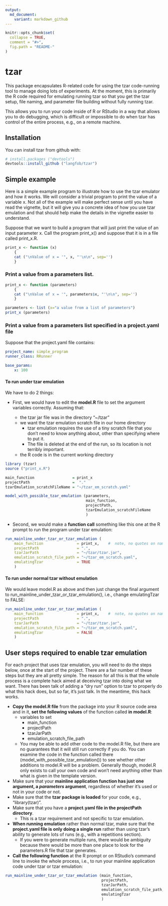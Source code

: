 ```yaml
---
output:
  md_document:
    variant: markdown_github
---
```


<!-- README.md is generated from README.Rmd. Please edit that file -->

```r
knitr::opts_chunk$set(
  collapse = TRUE,
  comment = "#>",
  fig.path = "README-"
)
```
# tzar

This package encapsulates R-related code for using the tzar code-running tool to manage doing lots of experiments.  At the moment, this is primarily the R code required for emulating running tzar so that you get the tzar setup, file naming, and parameter file building without fully running tzar.  

This allows you to run your code inside of R or RStudio in a way that allows you to do debugging, which is difficult or impossible to do when tzar has control of the entire process, e.g., on a remote machine.

## Installation  
You can install tzar from github with:  
```R
# install.packages ("devtools")  
devtools::install_github ("langfob/tzar")
```

## Simple example

Here is a simple example program to illustrate how to use the tzar emulator and how it works.  We will consider a trivial program to print the value of a variable x.  Not all of the example will make perfect sense until you have read the vignette, but it will give you a concrete idea of how you use tzar emulation and that should help make the details in the vignette easier to understand.

Suppose that we want to build a program that will just print the value of an input parameter x.  Call the program print_x() and suppose that it is in a file called print_x.R.  

```r
print_x <- function (x)
    {
    cat ("\nValue of x = '", x, "'\n\n", sep='')
    }
```

### Print a value from a parameters list.
```r
print_x <- function (parameters)
    {
    cat ("\nValue of x = '", parameters$x, "'\n\n", sep='')
    }

parameters <- list (x="a value from a list of parameters")
print_x (parameters)
```

### Print a value from a parameters list specified in a project.yaml file

Suppose that the project.yaml file contains:

```yaml
project_name: simple_program
runner_class: RRunner

base_params:
    x: 100
```

#### To run under tzar emulation

We have to do 2 things:  

- First, we would have to edit the **model.R** file to set the argument variables correctly.  Assuming that:  

    - the tzar jar file was in the directory "~/tzar"   
    - we want the tzar emulation scratch file in our home directory  
        - tzar emulation requires the use of a tiny scratch file that you don't need to know anything about, other than specifying where to put it.  
        - The file is deleted at the end of the run, so its location is not terribly important.  
    - the R code is in the current working directory  
    
```R
library (tzar)
source ("print_x.R")

main_function                 = print_x
projectPath                   =  "."
tzarEmulation_scratchFileName = "~/tzar_em_scratch.yaml"

model_with_possible_tzar_emulation (parameters,
                                    main_function,
                                    projectPath,
                                    tzarEmulation_scratchFileName
                                    )

```

- Second, we would make a **function call** something like this one at the R prompt to run the program under tzar emulation:

```R
run_mainline_under_tzar_or_tzar_emulation (
    main_function               = print_x,    #  note, no quotes on name
    projectPath                 = ".",
    tzarJarPath                 = "~/tzar/tzar.jar", 
    emulation_scratch_file_path = "~/tzar_em_scratch.yaml",
    emulatingTzar               = TRUE
    )

```

#### To run under normal tzar without emulation

We would leave model.R as above and then just change the final argument to  run_mainline_under_tzar_or_tzar_emulation(), i.e., change emulatingTzar to FALSE:

```R
run_mainline_under_tzar_or_tzar_emulation (
    main_function               = print_x,    #  note, no quotes on name
    projectPath                 = ".",
    tzarJarPath                 = "~/tzar/tzar.jar", 
    emulation_scratch_file_path = "~/tzar_em_scratch.yaml",
    emulatingTzar               = FALSE
    )

```

##  User steps required to enable tzar emulation

For each project that uses tzar emulation, you will need to do the steps below,  once at the start of the project. There are a fair number of these steps but they are all pretty simple.  The reason for all this is that the whole process is a complete hack aimed at deceiving tzar into doing what we want.  There has been talk of adding a "dry run" option to tzar to properly do what this hack does, but so far, it's just talk.  In the meantime, this hack works.

- **Copy the model.R file** from the package into your R source code area and in it, **set the following values** of the function called **in model.R**:
    - variables to set
        - main_function
        - projectPath
        - tzarJarPath
        - emulation_scratch_file_path
    - You may be able to add other code to the model.R file, but there are no guarantees that it will still run correctly if you do.  You can examine the code in the function called there (model_with_possible_tzar_emulation()) to see whether other additions to model.R will be a problem.  Generally though, model.R only exists to call your own code and won't need anything other than what is given in the template version.
- Make sure that your **mainline application function has just one argument, a _parameters_ argument**, regardless of whether it's used or not in your code or not.
- Make sure that the **tzar package is loaded** for your code, e.g., "library(tzar)".
- Make sure that you have a **project.yaml file in the projectPath directory**.   
    - This is a tzar requirement and not specific to tzar emulation.
- **When running emulation** rather than normal tzar, make sure that the **project.yaml file is only doing a single run** rather than using tzar's ability to generate lots of runs (e.g., with a repetitions section).  
    - If you were to generate multiple runs, there would be ambiguity because there would be more than one place to look for the parameters.R file that tzar generates.
- **Call the following function** at the R prompt or on RStudio's command line to invoke the whole process, i.e., to run your mainline application code under tzar or tzar emulation:

```r
run_mainline_under_tzar_or_tzar_emulation (main_function,
                                           projectPath,
                                           tzarJarPath, 
                                           emulation_scratch_file_path,
                                           emulatingTzar
                                           )
```

